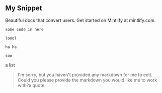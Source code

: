## My Snippet

<Info>Beautiful docs that convert users. Get started on Mintlify at mintlify.com.</Info>

```
some code in here

loool

ha ha

soo
```

a list

> I'm sorry, but you haven't provided any markdown for me to edit. Could you please provide the markdown you would like me to work with?a quote